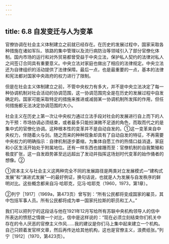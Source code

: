 ```yaml
---
---
---
```

title: 6.8 自发变迁与人为变革
---



官僚协调在社会主义体制建立之前就已经存在。在历史的发展过程中，国家采取各种措施在诸如军队、铁路的集中管理以及流行病防治等领域引入了部分官僚化体制。国内市场的运行和对外贸易都曾受益于中央立法，保护私人契约的法律对私人之间签订合同具有重要意义。中央立法对家庭也做出了相应的法律规定。中央立法还为自律组织的活动提供了法律保障。最后一点，也是最重要的一点，基本的法律和宪法都对国家中央政府的权力进行了限制。

但是在社会主义体制建立之前，不管中央权力有多大，并不是中央立法决定了每一种协调机制对社会活动的协调范围，这一协调范围完全是在历史的发展过程中自发确定的。国家可能采取特定的措施来推进或减弱某一协调机制所发挥的作用，但任何措施都无法决定协调范围的大小。

社会主义在历史上第一次让中央权力通过立法手段对社会的发展进行自上而下的人为干预：市场协调必须结束，或者最多只能扮演微不足道的角色，而取而代之的是集中式的官僚化协调。这种根本性的变革并不是自动自发的。①这一变革来自中央权力，伴随着火与剑。随之而来的种种现象却具有了自动自发的特征，不再需要中央权力的明确指示：自律机制逐步萎缩，为集体自愿工作的热情口益消退，家庭和小区生活开始处于附属地位。还有一样东西也接踵而至：官僚机制的自我繁殖和极度扩张，这一自发趋势甚至远远超出了发动并指挥这场划时代变革的始作俑者的想像。②

①资本主义与社会主义这两种完全不同的发展路径是两类对立发展模式—“建构式发展”和“演进式发展”—的最好例证，换句话说，也就是人为发展与自发秩序的鲜明对比。这些概念都来自冯·哈耶克，见冯·哈耶克（1960，1973，第1章）。

②列宁［1917］（1969a，第473页）曾写到：“所有公民都将变成国家的雇员，其中包括军事人员。所有公民都将成为单一国家托拉斯的职员和工人。”

我们可以把列宁的这段话与他在1921年12月写给所有苏联中央机构领导人的信中所表达的愤怒之情做一个对比，信中是这样说的：“现在必须立刻结束你们机关中存在的令人厌恶的官僚主义作风……我的建议是你们马上集中起来建立一个机构。自己只顾着发官样文章，然后再传达给其他机构，这也是官僚主义，浪费纸张。”列宁［1912］（1970，第423页）。
